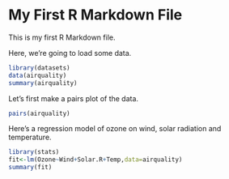 My First R Markdown File
=========================

This is my first R Markdown file. 

Here, we're going to load some data. 

```r
library(datasets)
data(airquality)
summary(airquality)
```

Let's first make a pairs plot of the data.

```r
pairs(airquality)
```

Here's a regression model of ozone on wind, solar radiation and temperature.

```r
library(stats)
fit<-lm(Ozone~Wind+Solar.R+Temp,data=airquality)
summary(fit)
```
